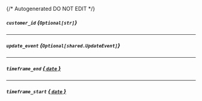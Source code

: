 {/* Autogenerated DO NOT EDIT  */}

##### `customer_id` *{`Optional[str]`}*

---
##### `update_event` *{`Optional[shared.UpdateEvent]`}*
<Collapsible>
    <UpdateEvent/>
</Collapsible>

---
##### `timeframe_end` [*{ `date` }*](https://docs.python.org/3/library/datetime.html#date-objects)

---
##### `timeframe_start` [*{ `date` }*](https://docs.python.org/3/library/datetime.html#date-objects)


